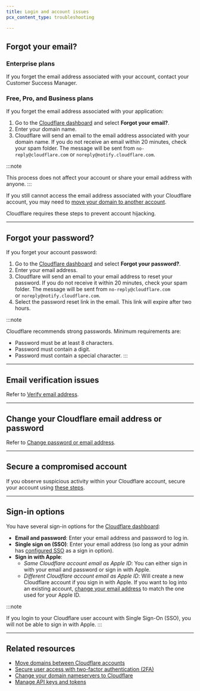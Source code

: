 ```yaml
---
title: Login and account issues
pcx_content_type: troubleshooting

---
```


## Forgot your email?

### Enterprise plans

If you forget the email address associated with your account, contact your Customer Success Manager.

### Free, Pro, and Business plans

If you forget the email address associated with your application:

1. Go to the [Cloudflare dashboard](https://dash.cloudflare.com/login) and select **Forgot your email?**.
2. Enter your domain name.
3. Cloudflare will send an email to the email address associated with your domain name. If you do not receive an email within 20 minutes, check your spam folder. The message will be sent from `no-reply@cloudflare.com` or `noreply@notify.cloudflare.com`.

:::note

This process does not affect your account or share your email address with anyone.
:::

If you still cannot access the email address associated with your Cloudflare account, you may need to [move your domain to another account](/fundamentals/setup/manage-domains/move-domain/).

Cloudflare requires these steps to prevent account hijacking.

***

## Forgot your password?

If you forget your account password:

1. Go to the [Cloudflare dashboard](https://dash.cloudflare.com/login) and select **Forgot your password?**.
2. Enter your email address.
3. Cloudflare will send an email to your email address to reset your password. If you do not receive it within 20 minutes, check your spam folder. The message will be sent from `no-reply@cloudflare.com` or `noreply@notify.cloudflare.com`.
4. Select the password reset link in the email. This link will expire after two hours.

:::note


Cloudflare recommends strong passwords. Minimum requirements are:

* Password must be at least 8 characters.
* Password must contain a digit.
* Password must contain a special character.
  :::

***

## Email verification issues

Refer to [Verify email address](/fundamentals/setup/account/verify-email-address/).

***

## Change your Cloudflare email address or password

Refer to [Change password or email address](/fundamentals/subscriptions-and-billing/change-password-or-email/).

***

## Secure a compromised account

If you observe suspicious activity within your Cloudflare account, secure your account using [these steps](/fundamentals/setup/account/account-security/secure-a-compromised-account/).

***

## Sign-in options

You have several sign-in options for the [Cloudflare dashboard](https://dash.cloudflare.com/login):

* **Email and password**: Enter your email address and password to log in.
* **Single sign on (SSO)**: Enter your email address (so long as your admin has [configured SSO](/cloudflare-one/applications/configure-apps/dash-sso-apps/) as a sign in option).
* **Sign in with Apple**:
  * *Same Cloudflare account email as Apple ID*: You can either sign in with your email and password or sign in with Apple.
  * *Different Cloudflare account email as Apple ID*: Will create a new Cloudflare account if you sign in with Apple. If you want to log into an existing account, [change your email address](/fundamentals/setup/account/account-security/login-and-account-issues/) to match the one used for your Apple ID.

:::note

If you login to your Cloudflare user account with Single Sign-On (SSO), you will not be able to sign in with Apple.
:::

***

## Related resources

* [Move domains between Cloudflare accounts](/fundamentals/setup/manage-domains/move-domain/)
* [Secure user access with two-factor authentication (2FA)](/fundamentals/setup/account/account-security/2fa/)
* [Change your domain nameservers to Cloudflare](/dns/zone-setups/full-setup/setup)
* [Manage API keys and tokens](/fundamentals/api/get-started/)
